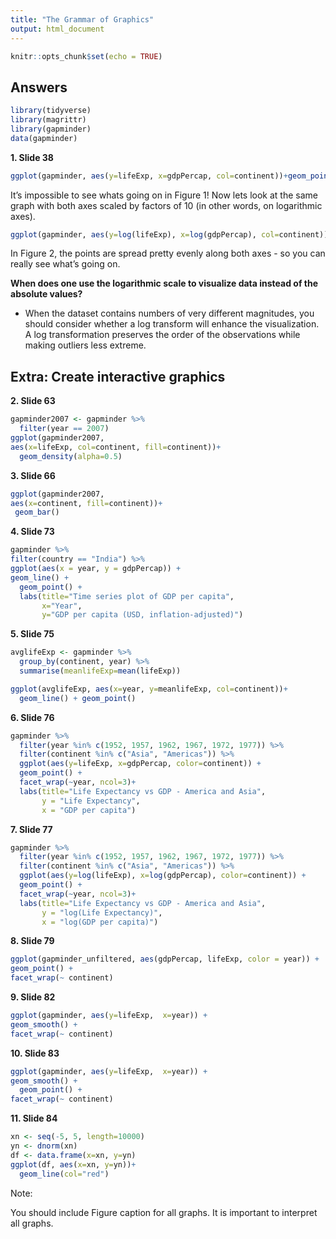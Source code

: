 ```yaml
---
title: "The Grammar of Graphics"
output: html_document
---
```


```r
knitr::opts_chunk$set(echo = TRUE)
```

## Answers

```r
library(tidyverse)
library(magrittr)
library(gapminder)
data(gapminder)
```

**1. Slide 38**

```r
ggplot(gapminder, aes(y=lifeExp, x=gdpPercap, col=continent))+geom_point()

```

It's impossible to see whats going on in Figure 1! Now lets look at the same graph with both axes scaled by factors of 10 (in other words, on logarithmic axes).


```r
ggplot(gapminder, aes(y=log(lifeExp), x=log(gdpPercap), col=continent))+geom_point()

```

In Figure 2, the points are spread pretty evenly along both axes - so you can really see what's going on.

\vspace{3cm}

**When does one use the logarithmic scale to visualize data instead of the absolute values?**

- When the dataset contains numbers of very different
magnitudes, you should consider whether a log transform will enhance the visualization. A log transformation preserves the order of the observations while making outliers less extreme.

## Extra: Create interactive graphics




\newpage

**2. Slide 63**

```r
gapminder2007 <- gapminder %>%
  filter(year == 2007)
ggplot(gapminder2007, 
aes(x=lifeExp, col=continent, fill=continent))+
  geom_density(alpha=0.5) 
```

\newpage

**3. Slide 66**

```r
ggplot(gapminder2007, 
aes(x=continent, fill=continent))+ 
 geom_bar() 
```

\newpage

**4. Slide 73**

```r
gapminder %>%
filter(country == "India") %>%
ggplot(aes(x = year, y = gdpPercap)) +
geom_line() + 
  geom_point() + 
  labs(title="Time series plot of GDP per capita",
       x="Year", 
       y="GDP per capita (USD, inflation-adjusted)")
```

\newpage

**5. Slide 75**

```r
avglifeExp <- gapminder %>%
  group_by(continent, year) %>%
  summarise(meanlifeExp=mean(lifeExp))

ggplot(avglifeExp, aes(x=year, y=meanlifeExp, col=continent))+
  geom_line() + geom_point()
```

\newpage

**6. Slide 76**

```r
gapminder %>%
  filter(year %in% c(1952, 1957, 1962, 1967, 1972, 1977)) %>%
  filter(continent %in% c("Asia", "Americas")) %>%
  ggplot(aes(y=lifeExp, x=gdpPercap, color=continent)) + 
  geom_point() + 
  facet_wrap(~year, ncol=3)+
  labs(title="Life Expectancy vs GDP - America and Asia",
       y = "Life Expectancy",
       x = "GDP per capita")
```

\newpage

**7. Slide 77**

```r
gapminder %>%
  filter(year %in% c(1952, 1957, 1962, 1967, 1972, 1977)) %>%
  filter(continent %in% c("Asia", "Americas")) %>%
  ggplot(aes(y=log(lifeExp), x=log(gdpPercap), color=continent)) + 
  geom_point() + 
  facet_wrap(~year, ncol=3)+
  labs(title="Life Expectancy vs GDP - America and Asia",
       y = "log(Life Expectancy)",
       x = "log(GDP per capita)")
```

\newpage

**8. Slide 79**

```r
ggplot(gapminder_unfiltered, aes(gdpPercap, lifeExp, color = year)) + 
geom_point() +
facet_wrap(~ continent)
```


\newpage

**9. Slide 82**

```r
ggplot(gapminder, aes(y=lifeExp,  x=year)) + 
geom_smooth() +
facet_wrap(~ continent)
```

\newpage

**10. Slide 83**

```r
ggplot(gapminder, aes(y=lifeExp,  x=year)) + 
geom_smooth() +
  geom_point() + 
facet_wrap(~ continent)
```

\newpage

**11. Slide 84**

```r
xn <- seq(-5, 5, length=10000)
yn <- dnorm(xn)
df <- data.frame(x=xn, y=yn)
ggplot(df, aes(x=xn, y=yn))+
  geom_line(col="red")

```

Note: 

You should include Figure caption  for all graphs. It is important to interpret all graphs.